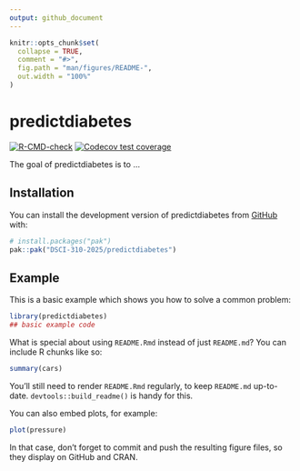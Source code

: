 ```yaml
---
output: github_document
---
```


<!-- README.md is generated from README.Rmd. Please edit that file -->

```r
knitr::opts_chunk$set(
  collapse = TRUE,
  comment = "#>",
  fig.path = "man/figures/README-",
  out.width = "100%"
)
```

# predictdiabetes

<!-- badges: start -->
[![R-CMD-check](https://github.com/DSCI-310-2025/predictdiabetes/actions/workflows/R-CMD-check.yaml/badge.svg)](https://github.com/DSCI-310-2025/predictdiabetes/actions/workflows/R-CMD-check.yaml)
[![Codecov test coverage](https://codecov.io/gh/DSCI-310-2025/predictdiabetes/graph/badge.svg)](https://app.codecov.io/gh/DSCI-310-2025/predictdiabetes)
<!-- badges: end -->

The goal of predictdiabetes is to ...

## Installation

You can install the development version of predictdiabetes from [GitHub](https://github.com/) with:

``` r
# install.packages("pak")
pak::pak("DSCI-310-2025/predictdiabetes")
```

## Example

This is a basic example which shows you how to solve a common problem:

```r
library(predictdiabetes)
## basic example code
```

What is special about using `README.Rmd` instead of just `README.md`? You can include R chunks like so:

```r
summary(cars)
```

You'll still need to render `README.Rmd` regularly, to keep `README.md` up-to-date. `devtools::build_readme()` is handy for this.

You can also embed plots, for example:

```r
plot(pressure)
```

In that case, don't forget to commit and push the resulting figure files, so they display on GitHub and CRAN.
